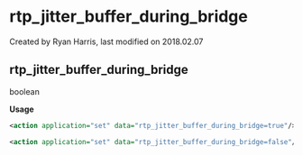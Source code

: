 
# rtp_jitter_buffer_during_bridge 

 Created by  Ryan Harris, last modified on 2018.02.07

## rtp_jitter_buffer_during_bridge

boolean

**Usage**

```xml
<action application="set" data="rtp_jitter_buffer_during_bridge=true"/>
```

```xml
<action application="set" data="rtp_jitter_buffer_during_bridge=false"/>
```


